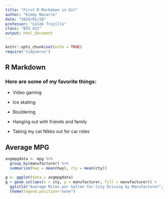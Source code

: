 ```yaml
---
title: "First R Markdown in Git"
author: "Kimmy Navarro"
date: "2024/01/28"
professor: "Caleb Trujillo"
class: "BIS 412"
output: html_document
---
```


```r
knitr::opts_chunk$set(echo = TRUE)
require('tidyverse')
```

## R Markdown

### Here are some of my favorite things:
- Video gaming

- Ice skating

- Bouldering

- Hanging out with friends and family

- Taking my cat Nikko out for car rides


## Average MPG
```r
avgmpgdata <- mpg %>% 
  group_by(manufacturer) %>% 
  summarize(hwy = mean(hwy), cty = mean(cty))

g <- ggplot(data = avgmpgdata)
g + geom_col(aes(x = cty, y = manufacturer, fill = manufacturer)) +
  ggtitle("Average Miles per Gallon for City Driving by Manufacturer", subtitle = "Data on vehicles from 1999 to 2008 for popular models of cars") +
  theme(legend.position="none") 
```